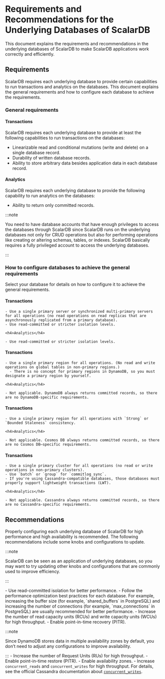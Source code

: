 # Requirements and Recommendations for the Underlying Databases of ScalarDB


This document explains the requirements and recommendations in the underlying databases of ScalarDB to make ScalarDB applications work correctly and efficiently.

## Requirements

ScalarDB requires each underlying database to provide certain capabilities to run transactions and analytics on the databases. This document explains the general requirements and how to configure each database to achieve the requirements.

### General requirements

#### Transactions

ScalarDB requires each underlying database to provide at least the following capabilities to run transactions on the databases:

- Linearizable read and conditional mutations (write and delete) on a single database record.
- Durability of written database records.
- Ability to store arbitrary data besides application data in each database record.

#### Analytics

ScalarDB requires each underlying database to provide the following capability to run analytics on the databases:

- Ability to return only committed records.

:::note

You need to have database accounts that have enough privileges to access the databases through ScalarDB since ScalarDB runs on the underlying databases not only for CRUD operations but also for performing operations like creating or altering schemas, tables, or indexes. ScalarDB basically requires a fully privileged account to access the underlying databases.

:::

### How to configure databases to achieve the general requirements

Select your database for details on how to configure it to achieve the general requirements.

<Tabs groupId="databases" queryString>
  <TabItem value="JDBC_databases" label="JDBC databases" default>
    <h4>Transactions</h4>

    - Use a single primary server or synchronized multi-primary servers for all operations (no read operations on read replicas that are asynchronously replicated from a primary database).
    - Use read-committed or stricter isolation levels.

    <h4>Analytics</h4>

    - Use read-committed or stricter isolation levels.
  </TabItem>
  <TabItem value="DynamoDB" label="DynamoDB">
    <h4>Transactions</h4>

    - Use a single primary region for all operations. (No read and write operations on global tables in non-primary regions.)
      - There is no concept for primary regions in DynamoDB, so you must designate a primary region by yourself.

    <h4>Analytics</h4>

    - Not applicable. DynamoDB always returns committed records, so there are no DynamoDB-specific requirements.
  </TabItem>
  <TabItem value="Cosmos_DB_for_NoSQL" label="Cosmos DB for NoSQL">
    <h4>Transactions</h4>

    - Use a single primary region for all operations with `Strong` or `Bounded Staleness` consistency.

    <h4>Analytics</h4>

    - Not applicable. Cosmos DB always returns committed records, so there are no Cosmos DB–specific requirements.
  </TabItem>
  <TabItem value="Cassandra" label="Cassandra">
    <h4>Transactions</h4>

    - Use a single primary cluster for all operations (no read or write operations in non-primary clusters).
    - Use `batch` or `group` for `commitlog_sync`.
    - If you're using Cassandra-compatible databases, those databases must properly support lightweight transactions (LWT).

    <h4>Analytics</h4>

    - Not applicable. Cassandra always returns committed records, so there are no Cassandra-specific requirements.
  </TabItem>
</Tabs>

## Recommendations

Properly configuring each underlying database of ScalarDB for high performance and high availability is recommended. The following recommendations include some knobs and configurations to update.

:::note

ScalarDB can be seen as an application of underlying databases, so you may want to try updating other knobs and configurations that are commonly used to improve efficiency.

:::

<Tabs groupId="databases" queryString>
  <TabItem value="JDBC_databases" label="JDBC databases" default>
    - Use read-committed isolation for better performance.
    - Follow the performance optimization best practices for each database. For example, increasing the buffer size (for example, `shared_buffers` in PostgreSQL) and increasing the number of connections (for example, `max_connections` in PostgreSQL) are usually recommended for better performance.
  </TabItem>
  <TabItem value="DynamoDB" label="DynamoDB">
    - Increase the number of read capacity units (RCUs) and write capacity units (WCUs) for high throughput.
    - Enable point-in-time recovery (PITR).

:::note

Since DynamoDB stores data in multiple availability zones by default, you don’t need to adjust any configurations to improve availability.

:::
  </TabItem>
  <TabItem value="Cosmos_DB_for_NoSQL" label="Cosmos DB for NoSQL">
    - Increase the number of Request Units (RUs) for high throughput.
    - Enable point-in-time restore (PITR).
    - Enable availability zones.
  </TabItem>
  <TabItem value="Cassandra" label="Cassandra">
    - Increase `concurrent_reads` and `concurrent_writes` for high throughput. For details, see the official Cassandra documentation about [`concurrent_writes`](https://cassandra.apache.org/doc/stable/cassandra/configuration/cass_yaml_file.html#concurrent_writes).
  </TabItem>
</Tabs>
